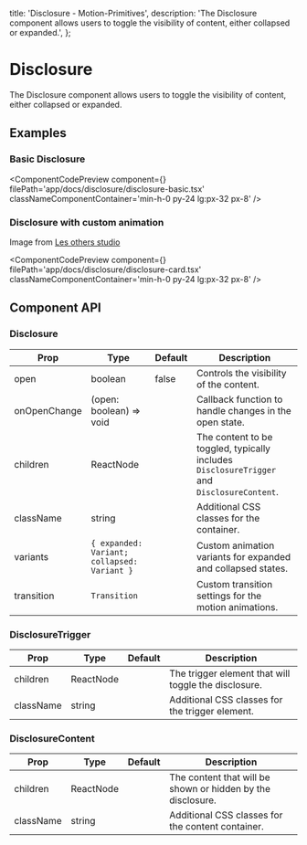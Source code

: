   title: 'Disclosure - Motion-Primitives',
  description:
    'The Disclosure component allows users to toggle the visibility of content, either collapsed or expanded.',
};


# Disclosure

The Disclosure component allows users to toggle the visibility of content, either collapsed or expanded.

## Examples

### Basic Disclosure

<ComponentCodePreview
  component={<DisclosureBasic />}
  filePath='app/docs/disclosure/disclosure-basic.tsx'
  classNameComponentContainer='min-h-0 py-24 lg:px-32 px-8'
/>

### Disclosure with custom animation

Image from [Les others studio](https://www.instagram.com/p/Crvt1j8tybi/?img_index=6)

<ComponentCodePreview
  component={<DisclosureCard />}
  filePath='app/docs/disclosure/disclosure-card.tsx'
  classNameComponentContainer='min-h-0 py-24 lg:px-32 px-8'
/>


## Component API

### Disclosure

| Prop         | Type                                        | Default | Description                                                                                |
| ------------ | ------------------------------------------- | ------- | ------------------------------------------------------------------------------------------ |
| open         | boolean                                     | false   | Controls the visibility of the content.                                                    |
| onOpenChange | (open: boolean) => void                     |         | Callback function to handle changes in the open state.                                     |
| children     | ReactNode                                   |         | The content to be toggled, typically includes `DisclosureTrigger` and `DisclosureContent`. |
| className    | string                                      |         | Additional CSS classes for the container.                                                  |
| variants     | `{ expanded: Variant; collapsed: Variant }` |         | Custom animation variants for expanded and collapsed states.                               |
| transition   | `Transition`                                |         | Custom transition settings for the motion animations.                                      |

### DisclosureTrigger

| Prop      | Type      | Default | Description                                          |
| --------- | --------- | ------- | ---------------------------------------------------- |
| children  | ReactNode |         | The trigger element that will toggle the disclosure. |
| className | string    |         | Additional CSS classes for the trigger element.      |

### DisclosureContent

| Prop      | Type      | Default | Description                                                 |
| --------- | --------- | ------- | ----------------------------------------------------------- |
| children  | ReactNode |         | The content that will be shown or hidden by the disclosure. |
| className | string    |         | Additional CSS classes for the content container.           |
